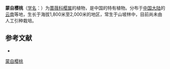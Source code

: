 {{Speciesbox
| name = 蒙自樱桃
| status = 
| status_system = 
| image =
| genus = Cerasus
| species = henryi
| authority = (Schneid.) Yü et Li
}}

'''蒙自樱桃'''（[[学名|学名]]：{{lang|la|''Cerasus henryi''}}）为[[蔷薇科|蔷薇科]][[樱属|樱属]]的植物，是中国的特有植物。分布于[[中国大陆|中国大陆]]的[[云南|云南]]等地，生长于海拔1,800米至2,000米的地区，常生于山坡林中，目前尚未由人工引种栽培。

== 参考文献 ==
<div class="references-small">
* {{cite web| url =http://www.bioinfo.cn/db05/KmzwSpecies.php?action=view&id=18901| title =蒙自樱桃| work =《中国高等植物数据库全库》| publisher =中国科学院微生物研究所| author =昆明植物研究所| accessdate =2009-02-25| deadurl =yes| archiveurl =https://web.archive.org/web/20160305053526/http://www.bioinfo.cn/db05/KmzwSpecies.php?action=view&id=18901| archivedate =2016-03-05}}
</div>
{{Taxonbar|from=Q15228470}}

[[Category:樱|蒙自樱桃]]


{{植物小作品}}